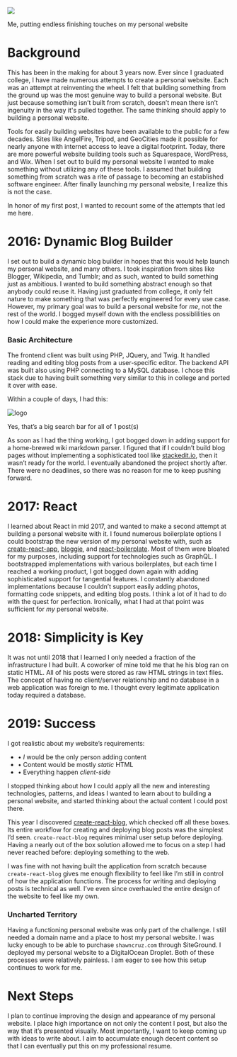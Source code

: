 
<p>
<img className={styles['photo']} src="https://media.giphy.com/media/1xOcaHdCWmZl3eA9K2/giphy.gif"/>
<figcaption>
Me, putting endless finishing touches on my personal website
</figcaption>
</p>

# Background

This has been in the making for about 3 years now. Ever since I graduated college, I have made numerous attempts to create a personal website. 
Each was an attempt at reinventing the wheel. I felt that building something from the ground up was the most genuine way to build a personal website. But just because something isn’t built from scratch, doesn’t mean there isn’t ingenuity in the way it's pulled together. The same thinking should apply to building a personal website. 

Tools for easily building websites have been available to the public for a few decades. Sites like AngelFire, Tripod, and GeoCities made it possible for nearly anyone with internet access to leave a digital footprint. Today, there are more powerful website building tools such as Squarespace, WordPress, and Wix. When I set out to build my personal website I wanted to make something without utilizing any of these tools. I assumed that building something from scratch was a rite of passage to becoming an established software engineer. After finally launching my personal website, I realize this is not the case.

In honor of my first post, I wanted to recount some of the attempts that led me here.

# 2016: Dynamic Blog Builder

I set out to build a dynamic blog builder in hopes that this would help launch my personal website, and many others. I took inspiration from sites like Blogger, Wikipedia, and Tumblr; and as such, wanted to build something just as ambitious. I wanted to build something abstract enough so that anybody could reuse it. Having just graduated from college, it only felt nature to make something that was perfectly engineered for every use case. However, my primary goal was to build a personal website for _me_, not the rest of the world. I bogged myself down with the endless possiblilities on how I could make the experience more customized.

### Basic Architecture

The frontend client was built using PHP, JQuery, and Twig. It handled reading and editing blog posts from a user-specific editor. The backend API was built also using PHP connecting to a MySQL database. I chose this stack due to having built something very similar to this in college and ported it over with ease.

Within a couple of days, I had this:
<p>
<img src={phpBlog2016Png} className={styles['photo']} alt="logo"/>
<figcaption>
Yes, that’s a big search bar for all of 1 post(s)
</figcaption>
</p>

As soon as I had the thing working, I got bogged down in adding support for a home-brewed wiki markdown parser. I figured that if I couldn’t build blog pages without implementing a sophisticated tool like [stackedit.io](https://stackedit.io/), then it wasn’t ready for the world. I eventually abandoned the project shortly after. There were no deadlines, so there was no reason for me to keep pushing forward.

# 2017: React

I learned about React in mid 2017, and wanted to make a second attempt at building a personal website with it. I found numerous boilerplate options I could bootstrap the new version of my personal website with, such as [create-react-app](https://github.com/facebook/create-react-app), [bloggie](https://github.com/lestard/bloggie), and [react-boilerplate](https://github.com/react-boilerplate/react-boilerplate). Most of them were bloated for my purposes, including support for technologies such as GraphQL. I bootstrapped implementations with various boilerplates, but each time I reached a working product, I got bogged down again with adding sophisticated support for tangential features. I constantly abandoned implementations because I couldn’t support easily adding photos, formatting code snippets, and editing blog posts. I think a lot of it had to do with the quest for perfection. Ironically, what I had at that point was sufficient for _my_ personal website.

# 2018: Simplicity is Key

It was not until 2018 that I learned I only needed a fraction of the infrastructure I had built. A coworker of mine told me that he his blog ran on static HTML. All of his posts were stored as raw HTML strings in text files. The concept of having no client/server relationship and no database in a web application was foreign to me. I thought every legitimate application today required a database.

# 2019: Success

I got realistic about my website’s requirements:
- • _I_ would be the only person adding content
- • Content would be mostly _static_ HTML 
- • Everything happen _client-side_

I stopped thinking about how I could apply all the new and interesting technologies, patterns, and ideas I wanted to learn about to building a personal website, and started thinking about the actual content I could post there. 

This year I discovered [create-react-blog](https://github.com/jamesknelson/create-react-blog), which checked off all these boxes. Its entire workflow for creating and deploying blog posts was the simplest I’d seen. `create-react-blog` requires minimal user setup before deploying. Having a nearly out of the box solution allowed me to focus on a step I had never reached before: deploying something to the web.

I was fine with not having built the application from scratch because `create-react-blog` gives me enough flexibility to feel like I’m still in control of how the application functions. The process for writing and deploying posts is technical as well. I’ve even since overhauled the entire design of the website to feel like my own.

### Uncharted Territory

Having a functioning personal website was only part of the challenge. I still needed a domain name and a place to host my personal website. I was lucky enough to be able to purchase  `shawncruz.com`  through SiteGround. I deployed my personal website to a DigitalOcean Droplet. Both of these processes were relatively painless. I am eager to see how this setup continues to work for me.

# Next Steps

I plan to continue improving the design and appearance of my personal website. I place high importance on not only the content I post, but also the way that it’s presented visually. Most importantly, I want to keep coming up with ideas to write about. I aim to accumulate enough decent content so that I can eventually put this on my professional resume.